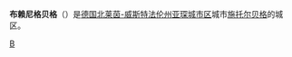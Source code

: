 {{Infobox German location
|image_photo       = Breinigerberg.jpg
|type               = Village
|Town              = [[Stolberg_(Rhineland)|Stolberg]]
|coordinates       = {{coord|50|44|N|6|14|E|format=dms|display=inline,title}}
|state        = 北莱茵-威斯特法伦州
|region  = 科隆行政区
|district             = Aachen
|elevation              = 
|population         = 917
|Stand             = 2017年
|postal_code               = 52223
|area_code           = 02402
|licence               = AC
|城市名称=布赖尼格贝格|德文名称=Breinigerberg|所属县=亚琛城市区|海拔高度=270}}
'''布赖尼格贝格'''（{{lang|de|Breinigerberg}}）是[[德国|德国]][[北莱茵-威斯特法伦州|北莱茵-威斯特法伦州]][[亚琛城市区|亚琛城市区]]城市[[施托尔贝格|施托尔贝格]]的城区。

[[Category:北莱茵-威斯特法伦州市镇|B]]